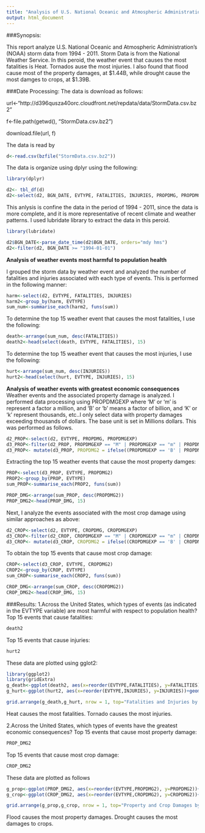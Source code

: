 ```yaml
---
title: "Analysis of U.S. National Oceanic and Atmospheric Administration's (NOAA) storm data"
output: html_document
---
```


###Synopsis: 

This report analyze U.S. National Oceanic and Atmospheric Administration's (NOAA) storm data from 1994 - 2011. Storm Data is from the National Weather Service. In this peroid, the weather event that causes the most fatalities is Heat. Tornados ause the most injuries. I also found that flood cause most of the property damages, at $1.44B, while drought cause the most damges to crops, at $1.39B. 


###Date Processing:
The data is download as follows:

url<-"http://d396qusza40orc.cloudfront.net/repdata/data/StormData.csv.bz2"

f<-file.path(getwd(), "StormData.csv.bz2")

download.file(url, f)




The data is read by
```r
d<-read.csv(bzfile("StormData.csv.bz2"))
```
The data is organize using dplyr using the following:
```r
library(dplyr) 	

d2<- tbl_df(d)
d2<-select(d2, BGN_DATE, EVTYPE, FATALITIES, INJURIES, PROPDMG, PROPDMGEXP, CROPDMG, CROPDMGEXP)
```
This anlysis is confine the data in the period of 1994 - 2011, since the data is more complete, and it is more representative of recent climate and weather patterns. I used lubridate library to extract the data in this peroid.

```r
library(lubridate)

d2$BGN_DATE<-parse_date_time(d2$BGN_DATE, orders="mdy hms")
d2<-filter(d2, BGN_DATE >= "1994-01-01")

```
**Analysis of weather events most harmful to population health**

I grouped the storm data by weather event and analyzed the number of fatalities and injuries associated with each type of events. This is performed in the following manner:

```r
harm<-select(d2, EVTYPE, FATALITIES, INJURIES)
harm2<-group_by(harm, EVTYPE)
sum_num<-summarise_each(harm2, funs(sum)) 

```
To determine the top 15 weather event that causes the most fatalities, I use the following:
```r
death<-arrange(sum_num, desc(FATALITIES))
death2<-head(select(death, EVTYPE, FATALITIES), 15)
```
To determine the top 15 weather event that causes the most injuries, I use the following:
```r
hurt<-arrange(sum_num, desc(INJURIES))
hurt2<-head(select(hurt, EVTYPE, INJURIES), 15)
```

**Analysis of weather events with greatest economic consequences**
Weather events and the associated property damage is analyzed. I performed data processing using PROPDMGEXP where 'M' or 'm' is represent a factor a million, and 'B' or 'b' means a factor of billion, and 'K' or 'k' represent thousands, etc..I only select data with property damages exceeding thousands of dollars. The base unit is set in Millions dollars. This was performed as follows.
```r
d2_PROP<-select(d2, EVTYPE, PROPDMG, PROPDMGEXP)
d3_PROP<-filter(d2_PROP, PROPDMGEXP == "M" | PROPDMGEXP == "m" | PROPDMGEXP == "B" | PROPDMGEXP == "b" | PROPDMGEXP == "K" | PROPDMGEXP == "k" )
d3_PROP<- mutate(d3_PROP, PROPDMG2 = ifelse((PROPDMGEXP == 'B' | PROPDMGEXP=='b'), PROPDMG*1000, ifelse((PROPDMGEXP == 'K' | PROPDMGEXP=='k'), PROPDMG/1000, PROPDMG)))


```
Extracting the top 15 weather events that cause the most property damges:

```r
PROP<-select(d3_PROP, EVTYPE, PROPDMG2)
PROP2<-group_by(PROP, EVTYPE)
sum_PROP<-summarise_each(PROP2, funs(sum)) 

PROP_DMG<-arrange(sum_PROP, desc(PROPDMG2))
PROP_DMG2<-head(PROP_DMG, 15)
```
Next, I analyze the events associated with the most crop damage using similar approaches as above:
```r
d2_CROP<-select(d2, EVTYPE, CROPDMG, CROPDMGEXP)
d3_CROP<-filter(d2_CROP, CROPDMGEXP == "M" | CROPDMGEXP == "m" | CROPDMGEXP == "B" | CROPDMGEXP == "b" | CROPDMGEXP == "K" | CROPDMGEXP == "k")
d3_CROP<- mutate(d3_CROP, CROPDMG2 = ifelse((CROPDMGEXP == 'B' | CROPDMGEXP=='b'), CROPDMG*1000, ifelse((CROPDMGEXP == 'K' | CROPDMGEXP=='k'), CROPDMG/1000, CROPDMG)))

```

To obtain the top 15 events that cause most crop damage:
```r
CROP<-select(d3_CROP, EVTYPE, CROPDMG2)
CROP2<-group_by(CROP, EVTYPE)
sum_CROP<-summarise_each(CROP2, funs(sum)) 

CROP_DMG<-arrange(sum_CROP, desc(CROPDMG2))
CROP_DMG2<-head(CROP_DMG, 15)
```

###Results:
1.Across the United States, which types of events (as indicated in the EVTYPE variable) are most harmful with respect to population health?
Top 15 events that cause fatalities:
```r
death2
```
Top 15 events that cause injuries:
```r
hurt2
```

These data are plotted using gglot2:
```r
library(ggplot2)
library(gridExtra)
g_death<-ggplot(death2, aes(x=reorder(EVTYPE,FATALITIES), y=FATALITIES))+geom_bar(stat='identity')+coord_flip()+xlab("Weather Event")+ylab("Fatalities")
g_hurt<-ggplot(hurt2, aes(x=reorder(EVTYPE,INJURIES), y=INJURIES))+geom_bar(stat='identity')+coord_flip()+xlab("Weather Event")+ylab("Injuries")

grid.arrange(g_death,g_hurt, nrow = 1, top="Fatalities and Injuries by Weather events\n (1994-2011)")
```

Heat causes the most fatalities. Tornado causes the most injuries.

2.Across the United States, which types of events have the greatest economic consequences?
Top 15 events that cause most property damage:

```r
PROP_DMG2
```
Top 15 events that cause most crop damage:
```r
CROP_DMG2
```
These data are plotted as follows
```r
g_prop<-ggplot(PROP_DMG2, aes(x=reorder(EVTYPE,PROPDMG2), y=PROPDMG2))+geom_bar(stat='identity')+coord_flip()+xlab("Weather Event")+ylab("Property Damages \n (Mil USD)")
g_crop<-ggplot(CROP_DMG2, aes(x=reorder(EVTYPE,CROPDMG2), y=CROPDMG2))+geom_bar(stat='identity')+coord_flip()+xlab("Weather Event")+ylab("Crop Damages \n (Mil USD)")

grid.arrange(g_prop,g_crop, nrow = 1, top="Property and Crop Damages by Weather events \n (1994-2011)")
```

Flood causes the most property damages. Drought causes the most damages to crops.

